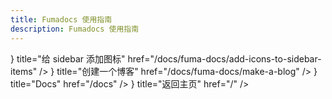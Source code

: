 ```yaml
---
title: Fumadocs 使用指南
description: Fumadocs 使用指南
---
```



<Cards>
    <Card
        icon={<Paintbrush/>}
        title="给 sidebar 添加图标"
        href="/docs/fuma-docs/add-icons-to-sidebar-items"
    />
    <Card
        icon={<Album />}
        title="创建一个博客"
        href="/docs/fuma-docs/make-a-blog"
    />
    <Card
        icon={<BookIcon />}
        title="Docs"
        href="/docs"
    />
    <Card
        icon={<HomeIcon />}
        title="返回主页"
        href="/"
    />
</Cards>
